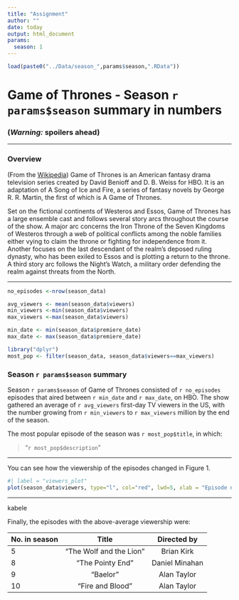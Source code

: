 ---
title: "Assignment"
author: ""
date: today
output: html_document
params: 
  season: 1
---

```{r}

load(paste0("../Data/season_",params$season,".RData"))


```

# Game of Thrones - Season `r params$season` summary in numbers

### __(*Warning:* spoilers ahead)__

***

### Overview

(From the [Wikipedia](https://en.wikipedia.org/wiki/Game_of_Thrones#Premise)) Game of Thrones is an American fantasy drama television series created by David Benioff and D. B. Weiss for HBO. It is an adaptation of A Song of Ice and Fire, a series of fantasy novels by George R. R. Martin, the first of which is A Game of Thrones.

Set on the fictional continents of Westeros and Essos, Game of Thrones has a large ensemble cast and follows several story arcs throughout the course of the show. A major arc concerns the Iron Throne of the Seven Kingdoms of Westeros through a web of political conflicts among the noble families either vying to claim the throne or fighting for independence from it. Another focuses on the last descendant of the realm's deposed ruling dynasty, who has been exiled to Essos and is plotting a return to the throne. A third story arc follows the Night's Watch, a military order defending the realm against threats from the North.

***

```{r}

no_episodes <-nrow(season_data)

avg_viewers <- mean(season_data$viewers)
min_viewers <-min(season_data$viewers)
max_viewers <-max(season_data$viewers)

min_date <- min(season_data$premiere_date)
max_date <- max(season_data$premiere_date)

library("dplyr")
most_pop <- filter(season_data, season_data$viewers==max_viewers)

```

### Season `r params$season` summary

Season `r params$season` of Game of Thrones consisted of `r no_episodes` episodes that aired between `r min_date`  and `r max_date`,  on HBO. The show gathered an average of `r avg_viewers` first-day TV viewers in the US, with the number growing from `r min_viewers` to `r max_viewers` million by the end of the season.

The most popular episode of the season was `r most_pop$title`, in which: 

> "`r most_pop$description`"


***

You can see how the viewership of the episodes changed in Figure 1.

```{r}
#| label = "viewers_plot"
plot(season_data$viewers, type="l", col="red", lwd=5, xlab = "Episode number", ylab = "1st day TV viewers in the US (millions)")
```

***
kabele

Finally, the episodes with the above-average viewership were:

| No. in season | Title  | Directed by  |
|:------        |:-----: |:------:      |
| 5             | "The Wolf and the Lion"  | Brian Kirk      |
| 8             | "The Pointy End" | Daniel Minahan      |
| 9             | "Baelor" | Alan Taylor      |
| 10            | "Fire and Blood" | Alan Taylor      |
